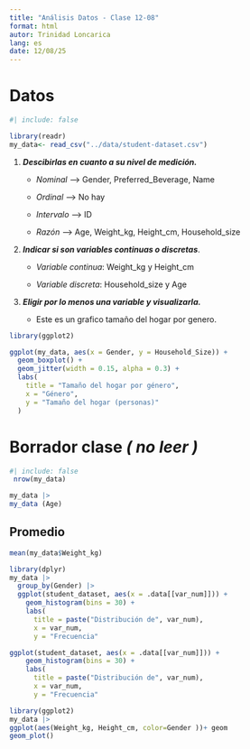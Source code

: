 ```yaml
---
title: "Análisis Datos - Clase 12-08"
format: html
autor: Trinidad Loncarica
lang: es
date: 12/08/25
---
```


# Datos

```r
#| include: false

library(readr)
my_data<- read_csv("../data/student-dataset.csv")

```

1.  ***Descibirlas en cuanto a su nivel de medición.***

    -   *Nominal* –\> Gender, Preferred_Beverage, Name

    -   *Ordinal* –\> No hay

    -   *Intervalo* –\> ID

    -   *Razón* –\> Age, Weight_kg, Height_cm, Household_size

2.  ***Indicar si son variables continuas o discretas***.

    -   *Variable continua*: Weight_kg y Height_cm

    -   *Variable discreta*: Household_size y Age

3.  ***Eligir por lo menos una variable y visualizarla.***

    -   Este es un grafico tamaño del hogar por genero.

```r
library(ggplot2)

ggplot(my_data, aes(x = Gender, y = Household_Size)) +
  geom_boxplot() +
  geom_jitter(width = 0.15, alpha = 0.3) +
  labs(
    title = "Tamaño del hogar por género",
    x = "Género",
    y = "Tamaño del hogar (personas)"
  ) 
```

# Borrador clase *( no leer )*

```r
#| include: false
 nrow(my_data)
```

```r
my_data |>
my_data (Age)
```

## Promedio

```r
mean(my_data$Weight_kg) 
```

```r
library(dplyr)
my_data |>
  group_by(Gender) |> 
  ggplot(student_dataset, aes(x = .data[[var_num]])) +
    geom_histogram(bins = 30) +
    labs(
      title = paste("Distribución de", var_num),
      x = var_num,
      y = "Frecuencia"
```

```r
ggplot(student_dataset, aes(x = .data[[var_num]])) +
    geom_histogram(bins = 30) +
    labs(
      title = paste("Distribución de", var_num),
      x = var_num,
      y = "Frecuencia"
```

```r
library(ggplot2)
my_data |>
ggplot(aes(Weight_kg, Height_cm, color=Gender ))+ geom
geom_plot()

```
